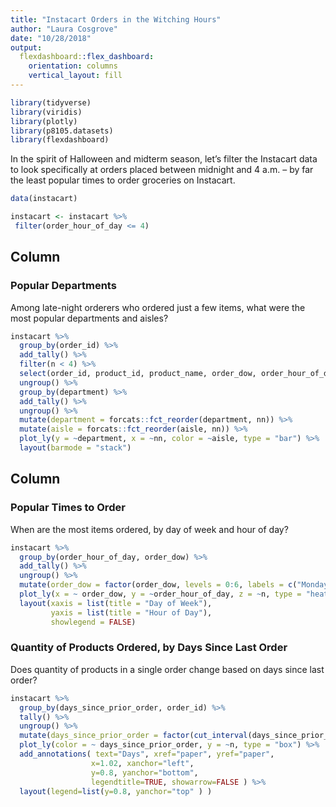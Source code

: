 ```yaml
---
title: "Instacart Orders in the Witching Hours"
author: "Laura Cosgrove"
date: "10/28/2018"
output: 
  flexdashboard::flex_dashboard:
    orientation: columns
    vertical_layout: fill
---
```


```r
library(tidyverse)
library(viridis)
library(plotly)
library(p8105.datasets)
library(flexdashboard)
```
In the spirit of Halloween and midterm season, let's filter the Instacart data to look specifically at orders placed between midnight and 4 a.m. -- by far the least popular times to order groceries on Instacart.

```r
data(instacart)

instacart <- instacart %>%
 filter(order_hour_of_day <= 4) 

```



Column {data-width=600}
----------------------------------------------------------------------

### Popular Departments

Among late-night orderers who ordered just a few items, what were the most popular departments and aisles?

```r
instacart %>%
  group_by(order_id) %>% 
  add_tally() %>% 
  filter(n < 4) %>% 
  select(order_id, product_id, product_name, order_dow, order_hour_of_day, days_since_prior_order, aisle, department, n) %>%
  ungroup() %>% 
  group_by(department) %>% 
  add_tally() %>% 
  ungroup() %>% 
  mutate(department = forcats::fct_reorder(department, nn)) %>% 
  mutate(aisle = forcats::fct_reorder(aisle, nn)) %>% 
  plot_ly(y = ~department, x = ~nn, color = ~aisle, type = "bar") %>% 
  layout(barmode = "stack")

```

Column {data-width=400}
-----------------------------------------------------------------------

### Popular Times to Order

When are the most items ordered, by day of week and hour of day?

```r
instacart %>% 
  group_by(order_hour_of_day, order_dow) %>% 
  add_tally() %>% 
  ungroup() %>% 
  mutate(order_dow = factor(order_dow, levels = 0:6, labels = c("Monday", "Tuesday", "Wednesday", "Thursday", "Friday", "Saturday", "Sunday"))) %>%
  plot_ly(x = ~ order_dow, y = ~order_hour_of_day, z = ~n, type = "heatmap") %>% 
  layout(xaxis = list(title = "Day of Week"), 
         yaxis = list(title = "Hour of Day"), 
         showlegend = FALSE)
```

### Quantity of Products Ordered, by Days Since Last Order

Does quantity of products in a single order change based on days since last order? 

```r

instacart %>%
  group_by(days_since_prior_order, order_id) %>% 
  tally() %>% 
  ungroup() %>% 
  mutate(days_since_prior_order = factor(cut_interval(days_since_prior_order, length = 7))) %>% 
  plot_ly(color = ~ days_since_prior_order, y = ~n, type = "box") %>% 
  add_annotations( text="Days", xref="paper", yref="paper",
                  x=1.02, xanchor="left",
                  y=0.8, yanchor="bottom",   
                  legendtitle=TRUE, showarrow=FALSE ) %>%
  layout(legend=list(y=0.8, yanchor="top" ) )  
```
